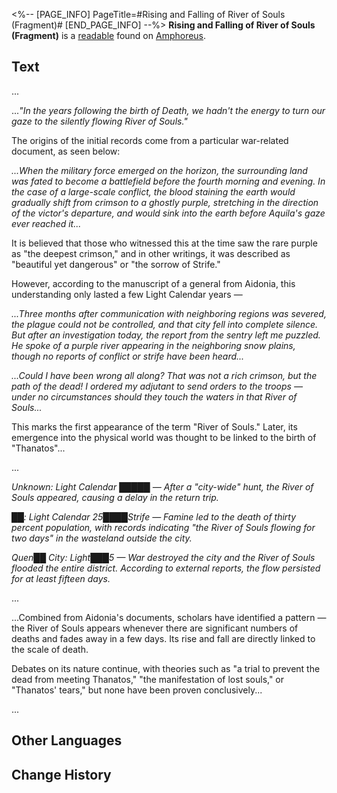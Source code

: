 <%-- [PAGE_INFO]
PageTitle=#Rising and Falling of River of Souls (Fragment)#
[END_PAGE_INFO] --%>
{{Readable Infobox
|id           = 524
|partIds      = 190851
|title        = 
|image        = Item Rising and Falling of River of Souls (Fragment).png
|world        = Amphoreus
|parts        = 1
|author       = <!--to be added-->
|description  = A shattered stone tablet recording local scholars' investigations and partial conclusions about the River of Souls. Its date of authorship remains unknown.
|part1        = Rising and Falling of River of Souls (Fragment)
|source1      = {{cx|Source missing}}
|characters   = 
|factions     = 
}}
'''Rising and Falling of River of Souls (Fragment)''' is a [[readable]] found on [[Amphoreus]].
<!--
==Location==
{{Map Embed|<map name>|<marker id>}}
-->
==Text==
...

...''"In the years following the birth of Death, we hadn't the energy to turn our gaze to the silently flowing River of Souls."''

The origins of the initial records come from a particular war-related document, as seen below:

''...When the military force emerged on the horizon, the surrounding land was fated to become a battlefield before the fourth morning and evening. In the case of a large-scale conflict, the blood staining the earth would gradually shift from crimson to a ghostly purple, stretching in the direction of the victor's departure, and would sink into the earth before Aquila's gaze ever reached it...''

It is believed that those who witnessed this at the time saw the rare purple as "the deepest crimson," and in other writings, it was described as "beautiful yet dangerous" or "the sorrow of Strife."

However, according to the manuscript of a general from Aidonia, this understanding only lasted a few Light Calendar years &mdash;

''...Three months after communication with neighboring regions was severed, the plague could not be controlled, and that city fell into complete silence. But after an investigation today, the report from the sentry left me puzzled. He spoke of a purple river appearing in the neighboring snow plains, though no reports of conflict or strife have been heard...''

''...Could I have been wrong all along? That was not a rich crimson, but the path of the dead! I ordered my adjutant to send orders to the troops &mdash; under no circumstances should they touch the waters in that River of Souls...''

This marks the first appearance of the term "River of Souls." Later, its emergence into the physical world was thought to be linked to the birth of "Thanatos"...

...

''Unknown: Light Calendar █████ &mdash; After a "city-wide" hunt, the River of Souls appeared, causing a delay in the return trip.''

''██: Light Calendar 25████Strife &mdash; Famine led to the death of thirty percent population, with records indicating "the River of Souls flowing for two days" in the wasteland outside the city.''

''Quen██ City: Light███5 &mdash; War destroyed the city and the River of Souls flooded the entire district. According to external reports, the flow persisted for at least fifteen days.''

...

...Combined from Aidonia's documents, scholars have identified a pattern &mdash; the River of Souls appears whenever there are significant numbers of deaths and fades away in a few days. Its rise and fall are directly linked to the scale of death.

Debates on its nature continue, with theories such as "a trial to prevent the dead from meeting Thanatos," "the manifestation of lost souls," or "Thanatos' tears," but none have been proven conclusively...

...

<!--
==Trivia==
* 
-->
==Other Languages==
{{Other Languages
|en   = Rising and Falling of River of Souls (Fragment)
|zhs  = 关于涨落的冥河（残卷）
|zht  = 關於漲落的冥河（殘卷）
|ja   = ステュクスの満ち引きについて（残編）
|ko   = 수위가 오르내리는 저승의 강에 대해 (잔권)
|es   = Sobre las subidas y bajadas del río Estigia (fragmento)
|fr   = Crues et décrues de la Rivière des âmes (Extrait)
|ru   = Приливы и отливы Реки душ (выдержка)
|th   = เกี่ยวกับการขึ้นลง ของแม่น้ำอนธการ (ชิ้นส่วน)
|vi   = Về Dòng Sông Styx Thăng Trầm (Mảnh Sách)
|de   = Über das Steigen und Fallen des Flusses der Seelen (Fragmente)
|id   = Tentang Sungai Jiwa yang Berfluktuasi (Fragmen)
|pt   = Ascensão e Queda do Rio das Almas (Fragmento)
}}

==Change History==
{{Change History|3.2}}